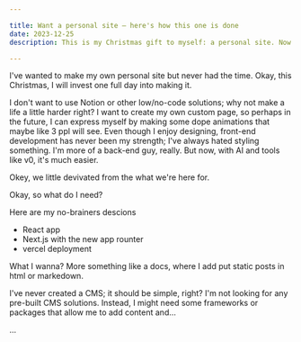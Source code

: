 ```yaml
---

title: Want a personal site — here's how this one is done
date: 2023-12-25
description: This is my Christmas gift to myself: a personal site. Now I'll tell you how to create one for yourself.

---
```


I've wanted to make my own personal site but never had the time. Okay, this Christmas, I will invest one full day into making it. 

I don't want to use Notion or other low/no-code solutions; why not make a life a little harder right? 
I want to create my own custom page, so perhaps in the future, I can express myself by making some dope animations that maybe like 3 ppl will see.
Even though I enjoy designing, front-end development has never been my strength; I've always hated styling something. I'm more of a back-end guy, really. 
But now, with AI and tools like v0, it's much easier.

Okey, we little devivated from the what we're here for.


Okay, so what do I need? 

Here are my no-brainers descions
- React app
- Next.js with the new app rounter
- vercel deployment


What I wanna?
More something like a docs, where I add put static posts in html or markedown.

I've never created a CMS; it should be simple, right? I'm not looking for any pre-built CMS solutions. Instead, I might need some frameworks or packages that allow me to add content and...

...
